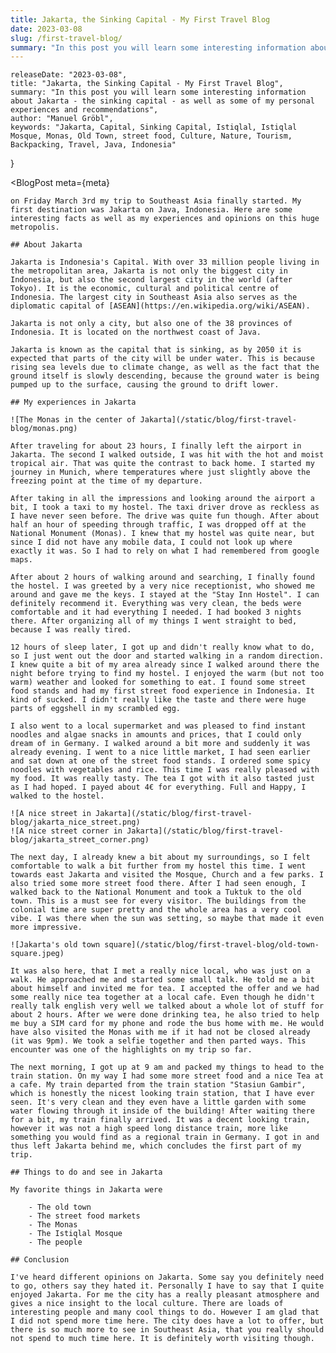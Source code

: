 ```yaml
---
title: Jakarta, the Sinking Capital - My First Travel Blog
date: 2023-03-08
slug: /first-travel-blog/
summary: "In this post you will learn some interesting information about Jakarta - the sinking capital - as well as some of my personal experiences and recommendations"
---
```



    releaseDate: "2023-03-08",
    title: "Jakarta, the Sinking Capital - My First Travel Blog",
    summary: "In this post you will learn some interesting information about Jakarta - the sinking capital - as well as some of my personal experiences and recommendations",
    author: "Manuel Gröbl",
    keywords: "Jakarta, Capital, Sinking Capital, Istiqlal, Istiqlal Mosque, Monas, Old Town, street food, Culture, Nature, Tourism, Backpacking, Travel, Java, Indonesia"
}

<BlogPost 
    meta={meta}
>

    on Friday March 3rd my trip to Southeast Asia finally started. My first destination was Jakarta on Java, Indonesia. Here are some interesting facts as well as my experiences and opinions on this huge metropolis.

    ## About Jakarta

    Jakarta is Indonesia's Capital. With over 33 million people living in the metropolitan area, Jakarta is not only the biggest city in Indonesia, but also the second largest city in the world (after Tokyo). It is the economic, cultural and political centre of Indonesia. The largest city in Southeast Asia also serves as the diplomatic capital of [ASEAN](https://en.wikipedia.org/wiki/ASEAN).

    Jakarta is not only a city, but also one of the 38 provinces of Indonesia. It is located on the northwest coast of Java.

    Jakarta is known as the capital that is sinking, as by 2050 it is expected that parts of the city will be under water. This is because rising sea levels due to climate change, as well as the fact that the ground itself is slowly descending, because the ground water is being pumped up to the surface, causing the ground to drift lower.

    ## My experiences in Jakarta
    
    ![The Monas in the center of Jakarta](/static/blog/first-travel-blog/monas.png)

    After traveling for about 23 hours, I finally left the airport in Jakarta. The second I walked outside, I was hit with the hot and moist tropical air. That was quite the contrast to back home. I started my journey in Munich, where temperatures where just slightly above the freezing point at the time of my departure.

    After taking in all the impressions and looking around the airport a bit, I took a taxi to my hostel. The taxi driver drove as reckless as I have never seen before. The drive was quite fun though. After about half an hour of speeding through traffic, I was dropped off at the National Monument (Monas). I knew that my hostel was quite near, but since I did not have any mobile data, I could not look up where exactly it was. So I had to rely on what I had remembered from google maps.

    After about 2 hours of walking around and searching, I finally found the hostel. I was greeted by a very nice receptionist, who showed me around and gave me the keys. I stayed at the "Stay Inn Hostel". I can definitely recommend it. Everything was very clean, the beds were comfortable and it had everything I needed. I had booked 3 nights there. After organizing all of my things I went straight to bed, because I was really tired.

    12 hours of sleep later, I got up and didn't really know what to do, so I just went out the door and started walking in a random direction. I knew quite a bit of my area already since I walked around there the night before trying to find my hostel. I enjoyed the warm (but not too warm) weather and looked for something to eat. I found some street food stands and had my first street food experience in Indonesia. It kind of sucked. I didn't really like the taste and there were huge parts of eggshell in my scrambled egg.

    I also went to a local supermarket and was pleased to find instant noodles and algae snacks in amounts and prices, that I could only dream of in Germany. I walked around a bit more and suddenly it was already evening. I went to a nice little market, I had seen earlier and sat down at one of the street food stands. I ordered some spicy noodles with vegetables and rice. This time I was really pleased with my food. It was really tasty. The tea I got with it also tasted just as I had hoped. I payed about 4€ for everything. Full and Happy, I walked to the hostel.

    ![A nice street in Jakarta](/static/blog/first-travel-blog/jakarta_nice_street.png)
    ![A nice street corner in Jakarta](/static/blog/first-travel-blog/jakarta_street_corner.png)

    The next day, I already knew a bit about my surroundings, so I felt comfortable to walk a bit further from my hostel this time. I went towards east Jakarta and visited the Mosque, Church and a few parks. I also tried some more street food there. After I had seen enough, I walked back to the National Monument and took a Tuktuk to the old town. This is a must see for every visitor. The buildings from the colonial time are super pretty and the whole area has a very cool vibe. I was there when the sun was setting, so maybe that made it even more impressive.
    
    ![Jakarta's old town square](/static/blog/first-travel-blog/old-town-square.jpeg)

    It was also here, that I met a really nice local, who was just on a walk. He approached me and started some small talk. He told me a bit about himself and invited me for tea. I accepted the offer and we had some really nice tea together at a local cafe. Even though he didn't really talk english very well we talked about a whole lot of stuff for about 2 hours. After we were done drinking tea, he also tried to help me buy a SIM card for my phone and rode the bus home with me. He would have also visited the Monas with me if it had not be closed already (it was 9pm). We took a selfie together and then parted ways. This encounter was one of the highlights on my trip so far.

    The next morning, I got up at 9 am and packed my things to head to the train station. On my way I had some more street food and a nice Tea at a cafe. My train departed from the train station "Stasiun Gambir", which is honestly the nicest looking train station, that I have ever seen. It's very clean and they even have a little garden with some water flowing through it inside of the building! After waiting there for a bit, my train finally arrived. It was a decent looking train, however it was not a high speed long distance train, more like something you would find as a regional train in Germany. I got in and thus left Jakarta behind me, which concludes the first part of my trip.

    ## Things to do and see in Jakarta

    My favorite things in Jakarta were

        - The old town
        - The street food markets
        - The Monas
        - The Istiqlal Mosque
        - The people

    ## Conclusion

    I've heard different opinions on Jakarta. Some say you definitely need to go, others say they hated it. Personally I have to say that I quite enjoyed Jakarta. For me the city has a really pleasant atmosphere and gives a nice insight to the local culture. There are loads of interesting people and many cool things to do. However I am glad that I did not spend more time here. The city does have a lot to offer, but there is so much more to see in Southeast Asia, that you really should not spend to much time here. It is definitely worth visiting though.

</BlogPost>
